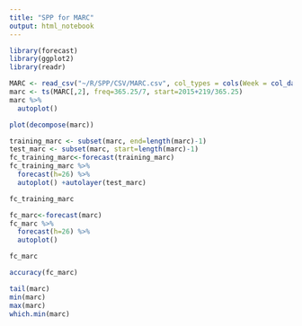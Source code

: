 ```yaml
---
title: "SPP for MARC"
output: html_notebook
---
```


```r
library(forecast)
library(ggplot2)
library(readr)
```

```r
MARC <- read_csv("~/R/SPP/CSV/MARC.csv", col_types = cols(Week = col_date(format = "%Y-%m-%d")))
marc <- ts(MARC[,2], freq=365.25/7, start=2015+219/365.25)
marc %>%
  autoplot()
```

```r
plot(decompose(marc))
```

```r
training_marc <- subset(marc, end=length(marc)-1)
test_marc <- subset(marc, start=length(marc)-1)
fc_training_marc<-forecast(training_marc)
fc_training_marc %>%
  forecast(h=26) %>%
  autoplot() +autolayer(test_marc)
```

```r
fc_training_marc
```

```r
fc_marc<-forecast(marc)
fc_marc %>%
  forecast(h=26) %>%
  autoplot()
```

```r
fc_marc
```

```r
accuracy(fc_marc)
```

```r
tail(marc)
min(marc)
max(marc)
which.min(marc)
```